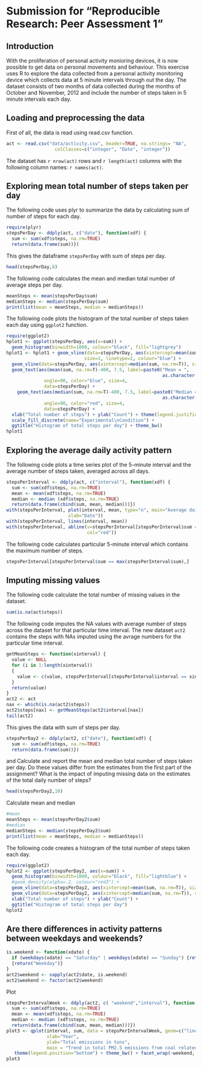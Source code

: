 # Submission for "Reproducible Research: Peer Assessment 1"

## Introduction

With the proliferation of personal activity monioring devices, it is now possible to get data on personal movements and behaviour. This exercise uses R to explore the data collected from a personal activity monitoring device which collects data at 5 minute intervals through out the day. The dataset consists of two months of data collected during the months of October and November, 2012 and include the number of steps taken in 5 minute intervals each day.

## Loading and preprocessing the data
First of all, the data is read using read.csv function.

```r
act <- read.csv("data/activity.csv", header=TRUE, na.strings= "NA",
                  colClasses=c("integer", "Date", "integer"))
```

The dataset has `r nrow(act)` rows and `r length(act)` columns with the following column names: `r names(act)`.

## Exploring mean total number of steps taken per day
The following code uses plyr to summarize the data by calculating sum of number of steps for each day.

```r
require(plyr)
stepsPerDay <- ddply(act, c("date"), function(xdf) {
  sum <- sum(xdf$steps, na.rm=TRUE)
  return(data.frame(sum))})
```

This gives the dataframe ```stepsPerDay``` with sum of steps per day.
```r
head(stepsPerDay,8)
```

The following code calculates the mean and median total number of average steps per day.

```r
meanSteps <- mean(stepsPerDay$sum)
medianSteps <- median(stepsPerDay$sum)
print(list(mean = meanSteps, median = medianSteps))
```

The following code plots the histogram of the total number of steps taken each day using ```ggplot2``` function.

```r
require(ggplot2)
hplot1 <- ggplot(stepsPerDay, aes(x=sum)) +
  geom_histogram(binwidth=1000, colour="black", fill="lightgrey")
hplot1 <- hplot1 + geom_vline(data=stepsPerDay, aes(xintercept=mean(sum, na.rm=T)),
                             size=1, linetype=2, colour="blue") +
  geom_vline(data=stepsPerDay, aes(xintercept=median(sum, na.rm=T)), size=1, linetype=2, colour="red") +
  geom_text(aes(mean(sum, na.rm=T)-400, 7.5, label=paste0("Mean = ",
                                                          as.character(round(mean(sum, na.rm=T)),2))),
              angle=90, color="blue", size=4,
              data=stepsPerDay) +
    geom_text(aes(median(sum, na.rm=T)-400, 7.5, label=paste0("Median = ",
                                                          as.character(round(median(sum, na.rm=T)),2))),
              angle=90, color="red", size=4,
              data=stepsPerDay) +
  xlab("Total number of steps") + ylab("Count") + theme(legend.justification = 'right', legend.position=c(0.25,0.3)) +
  scale_fill_discrete(name="Experimental\nCondition") +
  ggtitle("Histogram of total steps per day") + theme_bw()
hplot1
```

## Exploring the average daily activity pattern

The following code plots a time series plot of the 5-minute interval and the average number of steps taken, averaged across all days.

```r
stepsPerInterval <- ddply(act, c("interval"), function(xdf) {
  sum <- sum(xdf$steps, na.rm=TRUE)
  mean <- mean(xdf$steps, na.rm=TRUE)
  median <- median (xdf$steps, na.rm=TRUE)
  return(data.frame(cbind(sum, mean, median)))})
with(stepsPerInterval, plot(interval, mean, type="n", main="Average daily steps pattern", ylab="Steps",
                       xlab="Date"))
with(stepsPerInterval, lines(interval, mean))
with(stepsPerInterval, abline(v=stepsPerInterval[stepsPerInterval$sum == max(stepsPerInterval$sum), c(1)],
                              col="red"))
```


The following code calculates particular 5-minute interval which contains the maximum number of steps.

```r
stepsPerInterval[stepsPerInterval$sum == max(stepsPerInterval$sum),]
```

## Imputing missing values
The following code calculate the total number of missing values in the dataset.
```r
sum(is.na(act$steps))
```

The following code imputes the NA values with average number of steps across the dataset for that particular time interval. The new dataset ```act2``` contains the steps with NAs imputed using the avrage numbers for the particular time interval.

```r
getMeanSteps <- function(xinterval) {
  value <- NULL
  for (i in 1:length(xinterval))
  {
    value <- c(value, stepsPerInterval[stepsPerInterval$interval == xinterval[i], c(3)])
  }
  return(value)
}
act2 <- act
nax <- which(is.na(act2$steps))
act2$steps[nax] <- getMeanSteps(act2$interval[nax])
tail(act2)
```

 
This gives the data with sum of steps per day.

```r
stepsPerDay2 <- ddply(act2, c("date"), function(xdf) {
  sum <- sum(xdf$steps, na.rm=TRUE)
  return(data.frame(sum))})
```

and Calculate and report the mean and median total number of steps taken per day. Do these values differ from the estimates from the first part of the assignment? What is the impact of imputing missing data on the estimates of the total daily number of steps?

```r
head(stepsPerDay2,10)
```
Calculate mean and median
```r
#mean
meanSteps <- mean(stepsPerDay2$sum)
#median
medianSteps <- median(stepsPerDay2$sum)
print(list(mean = meanSteps, median = medianSteps))
```

The following code creates a histogram of the total number of steps taken each day.

```r
require(ggplot2)
hplot2 <- ggplot(stepsPerDay2, aes(x=sum)) +
  geom_histogram(binwidth=1000, colour="black", fill="lightblue") +
  #geom_density(alpha=.2, colour="red3") +
  geom_vline(data=stepsPerDay2, aes(xintercept=mean(sum, na.rm=T)), size=1, linetype=2, colour="blue") +
  geom_vline(data=stepsPerDay2, aes(xintercept=median(sum, na.rm=T)), size=1, linetype=3, colour="red") +
  xlab("Total number of steps") + ylab("Count") +
  ggtitle("Histogram of total steps per day")
hplot2
```
## Are there differences in activity patterns between weekdays and weekends?
```r
is.weekend <- function(xdate) {
  if (weekdays(xdate) == "Saturday" | weekdays(xdate) == "Sunday") {return("Weekend")} else
  {return("Weekday")}
}
act2$weekend <- sapply(act2$date, is.weekend)
act2$weekend <- factor(act2$weekend)
```
Plot
```r
stepsPerIntervalWeek <- ddply(act2, c( "weekend","interval"), function(xdf) {
  sum <- sum(xdf$steps, na.rm=TRUE)
  mean <- mean(xdf$steps, na.rm=TRUE)
  median <- median (xdf$steps, na.rm=TRUE)
  return(data.frame(cbind(sum, mean, median)))})
plot3 <- qplot(interval, sum, data = stepsPerIntervalWeek, geom=c("line"), method="lm",
               xlab="Year",
               ylab="Total emissions in tons",
               main = "Trend in total PM2.5 emissions from coal related combustion in United States") +
   theme(legend.position="bottom") + theme_bw() + facet_wrap(~weekend, ncol=1)
plot3
```



